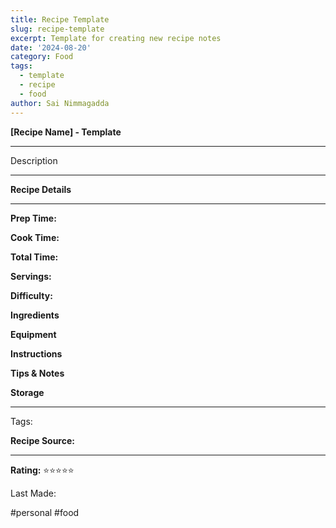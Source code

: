 ```yaml
---
title: Recipe Template
slug: recipe-template
excerpt: Template for creating new recipe notes
date: '2024-08-20'
category: Food
tags:
  - template
  - recipe
  - food
author: Sai Nimmagadda
---
```


**[Recipe Name] - Template**

****  


Description

****  


**Recipe Details**

****  


**Prep Time:** 

**Cook Time:** 

**Total Time:** 

**Servings:** 

**Difficulty:**

  


**Ingredients**

  


**Equipment**

  


**Instructions**

  


**Tips & Notes**

  


**Storage**

****  


Tags: 

  


**Recipe Source:**

****  


**Rating:** ⭐⭐⭐⭐⭐

  


Last Made: 

  


#personal #food 

  

